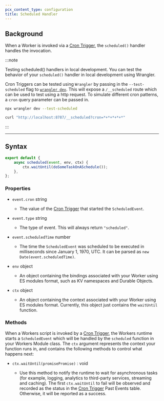 ```yaml
---
pcx_content_type: configuration
title: Scheduled Handler
---
```


## Background

When a Worker is invoked via a [Cron Trigger](/workers/configuration/cron-triggers/), the `scheduled()` handler handles the invocation.

:::note

Testing scheduled() handlers in local development. You can test the behavior of your `scheduled()` handler in local development using Wrangler.

Cron Triggers can be tested using `Wrangler` by passing in the `--test-scheduled` flag to [`wrangler dev`](/workers/wrangler/commands/#dev). This will expose a `/__scheduled` route which can be used to test using a http request. To simulate different cron patterns, a `cron` query parameter can be passed in.

```sh
npx wrangler dev --test-scheduled

curl "http://localhost:8787/__scheduled?cron=*+*+*+*+*"
```

:::

---

## Syntax

```js
export default {
	async scheduled(event, env, ctx) {
		ctx.waitUntil(doSomeTaskOnASchedule());
	},
};
```

### Properties

- `event.cron` string

  - The value of the [Cron Trigger](/workers/configuration/cron-triggers/) that started the `ScheduledEvent`.

- `event.type` string

  - The type of event. This will always return `"scheduled"`.

- `event.scheduledTime` number

  - The time the `ScheduledEvent` was scheduled to be executed in milliseconds since January 1, 1970, UTC. It can be parsed as <code>new Date(event.scheduledTime)</code>.

- `env` object

  - An object containing the bindings associated with your Worker using ES modules format, such as KV namespaces and Durable Objects.

- `ctx` object
  - An object containing the context associated with your Worker using ES modules format. Currently, this object just contains the `waitUntil` function.

### Methods

When a Workers script is invoked by a [Cron Trigger](/workers/configuration/cron-triggers/), the Workers runtime starts a `ScheduledEvent` which will be handled by the `scheduled` function in your Workers Module class. The `ctx` argument represents the context your function runs in, and contains the following methods to control what happens next:

- <code>ctx.waitUntil(promisePromise)</code> : void

  - Use this method to notify the runtime to wait for asynchronous tasks (for example, logging, analytics to third-party services, streaming and caching). The first `ctx.waitUntil` to fail will be observed and recorded as the status in the [Cron Trigger](/workers/configuration/cron-triggers/) Past Events table. Otherwise, it will be reported as a success.
